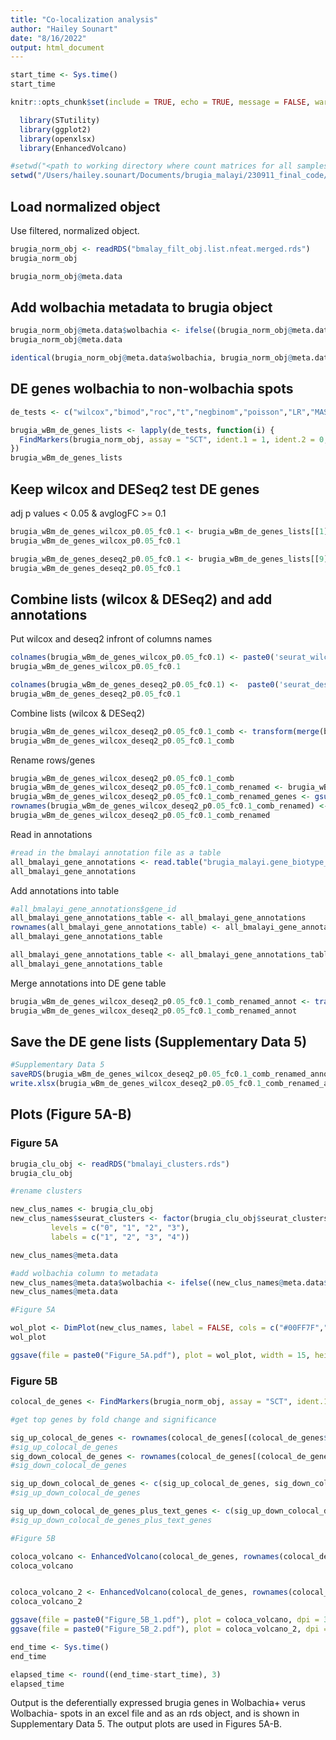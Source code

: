 ```yaml
---
title: "Co-localization analysis"
author: "Hailey Sounart"
date: "8/16/2022"
output: html_document
---
```


```r

start_time <- Sys.time()
start_time
```

```r
knitr::opts_chunk$set(include = TRUE, echo = TRUE, message = FALSE, warning =FALSE)
```

```r
  library(STutility)
  library(ggplot2)
  library(openxlsx)
  library(EnhancedVolcano)
```

```r

#setwd("<path to working directory where count matrices for all samples reside>")
setwd("/Users/hailey.sounart/Documents/brugia_malayi/230911_final_code/")
``` 

## Load normalized object

Use filtered, normalized object.
```r

brugia_norm_obj <- readRDS("bmalay_filt_obj.list.nfeat.merged.rds")
brugia_norm_obj

brugia_norm_obj@meta.data

```


## Add wolbachia metadata to brugia object
```r

brugia_norm_obj@meta.data$wolbachia <- ifelse((brugia_norm_obj@meta.data$counts.wBm >= 1), 1, 0)
brugia_norm_obj@meta.data

```
```r

identical(brugia_norm_obj@meta.data$wolbachia, brugia_norm_obj@meta.data$wolbachia)

```


## DE genes wolbachia to non-wolbachia spots

```r

de_tests <- c("wilcox","bimod","roc","t","negbinom","poisson","LR","MAST","DESeq2")

brugia_wBm_de_genes_lists <- lapply(de_tests, function(i) {
  FindMarkers(brugia_norm_obj, assay = "SCT", ident.1 = 1, ident.2 = 0, group.by = "wolbachia", logfc.threshold = 0.1, test.use = i)
})
brugia_wBm_de_genes_lists

```

## Keep wilcox and DESeq2 test DE genes

adj p values < 0.05 & avglogFC >= 0.1

```r


brugia_wBm_de_genes_wilcox_p0.05_fc0.1 <- brugia_wBm_de_genes_lists[[1]][which(brugia_wBm_de_genes_lists[[1]]$p_val_adj < 0.05),]
brugia_wBm_de_genes_wilcox_p0.05_fc0.1

brugia_wBm_de_genes_deseq2_p0.05_fc0.1 <- brugia_wBm_de_genes_lists[[9]][which(brugia_wBm_de_genes_lists[[9]]$p_val_adj < 0.05),]
brugia_wBm_de_genes_deseq2_p0.05_fc0.1

```

## Combine lists (wilcox & DESeq2) and add annotations

Put wilcox and deseq2 infront of columns names
```r

colnames(brugia_wBm_de_genes_wilcox_p0.05_fc0.1) <- paste0('seurat_wilcox_', colnames(brugia_wBm_de_genes_wilcox_p0.05_fc0.1))
brugia_wBm_de_genes_wilcox_p0.05_fc0.1

colnames(brugia_wBm_de_genes_deseq2_p0.05_fc0.1) <-  paste0('seurat_deseq2_', colnames(brugia_wBm_de_genes_deseq2_p0.05_fc0.1))
brugia_wBm_de_genes_deseq2_p0.05_fc0.1

``` 

Combine lists (wilcox & DESeq2)
```r

brugia_wBm_de_genes_wilcox_deseq2_p0.05_fc0.1_comb <- transform(merge(brugia_wBm_de_genes_wilcox_p0.05_fc0.1, brugia_wBm_de_genes_deseq2_p0.05_fc0.1,by="row.names",all.x=TRUE,all.y=TRUE), row.names=Row.names, Row.names=NULL) #,all.y=TRUE
brugia_wBm_de_genes_wilcox_deseq2_p0.05_fc0.1_comb


``` 
Rename rows/genes
``` r

brugia_wBm_de_genes_wilcox_deseq2_p0.05_fc0.1_comb
brugia_wBm_de_genes_wilcox_deseq2_p0.05_fc0.1_comb_renamed <- brugia_wBm_de_genes_wilcox_deseq2_p0.05_fc0.1_comb
brugia_wBm_de_genes_wilcox_deseq2_p0.05_fc0.1_comb_renamed_genes <- gsub("bmalayi-", "", rownames(brugia_wBm_de_genes_wilcox_deseq2_p0.05_fc0.1_comb_renamed))
rownames(brugia_wBm_de_genes_wilcox_deseq2_p0.05_fc0.1_comb_renamed) <- brugia_wBm_de_genes_wilcox_deseq2_p0.05_fc0.1_comb_renamed_genes
brugia_wBm_de_genes_wilcox_deseq2_p0.05_fc0.1_comb_renamed


```

Read in annotations
```r

#read in the bmalayi annotation file as a table
all_bmalayi_gene_annotations <- read.table("brugia_malayi.gene_biotype_product.map.tsv", sep="\t", header=T, stringsAsFactors = F)
all_bmalayi_gene_annotations

```

Add annotations into table
```r

#all_bmalayi_gene_annotations$gene_id
all_bmalayi_gene_annotations_table <- all_bmalayi_gene_annotations
rownames(all_bmalayi_gene_annotations_table) <- all_bmalayi_gene_annotations$gene_id
all_bmalayi_gene_annotations_table

all_bmalayi_gene_annotations_table <- all_bmalayi_gene_annotations_table[ , -which(names(all_bmalayi_gene_annotations_table) %in% "gene_id")]
all_bmalayi_gene_annotations_table

```

Merge annotations into DE gene table
```r

brugia_wBm_de_genes_wilcox_deseq2_p0.05_fc0.1_comb_renamed_annot <- transform(merge(brugia_wBm_de_genes_wilcox_deseq2_p0.05_fc0.1_comb_renamed, all_bmalayi_gene_annotations_table,by="row.names",all.x=TRUE), row.names=Row.names, Row.names=NULL) #,all.y=TRUE
brugia_wBm_de_genes_wilcox_deseq2_p0.05_fc0.1_comb_renamed_annot


``` 
## Save the DE gene lists (Supplementary Data 5)
```r

#Supplementary Data 5
saveRDS(brugia_wBm_de_genes_wilcox_deseq2_p0.05_fc0.1_comb_renamed_annot, file = "Supplementary_Data_5.rds")
write.xlsx(brugia_wBm_de_genes_wilcox_deseq2_p0.05_fc0.1_comb_renamed_annot, file = "Supplementary_Data_5.xlsx", col.names=TRUE, row.names=TRUE)

``` 

## Plots (Figure 5A-B)

### Figure 5A

``` r

brugia_clu_obj <- readRDS("bmalayi_clusters.rds")
brugia_clu_obj

```

```r

#rename clusters

new_clus_names <- brugia_clu_obj
new_clus_names$seurat_clusters <- factor(brugia_clu_obj$seurat_clusters, 
         levels = c("0", "1", "2", "3"), 
         labels = c("1", "2", "3", "4"))

new_clus_names@meta.data
```
```r

#add wolbachia column to metadata
new_clus_names@meta.data$wolbachia <- ifelse((new_clus_names@meta.data$counts.wBm >= 1), 1, 0)
new_clus_names@meta.data

```

```r

#Figure 5A

wol_plot <- DimPlot(new_clus_names, label = FALSE, cols = c("#00FF7F","#FA8072"), pt.size = 5, group.by = "wolbachia", reduction = "umap")
wol_plot

ggsave(file = paste0("Figure_5A.pdf"), plot = wol_plot, width = 15, height =10, dpi = 300)
```
### Figure 5B

```r

colocal_de_genes <- FindMarkers(brugia_norm_obj, assay = "SCT", ident.1 = 1, ident.2 = 0, group.by = "wolbachia", logfc.threshold = 0, min.cells.feature = 0, min.cells.group = 0, min.pct = 0)
```

```r

#get top genes by fold change and significance 

sig_up_colocal_de_genes <- rownames(colocal_de_genes[(colocal_de_genes$p_val_adj < 0.05 & colocal_de_genes$avg_logFC > 0.4),])
#sig_up_colocal_de_genes
sig_down_colocal_de_genes <- rownames(colocal_de_genes[(colocal_de_genes$p_val_adj < 0.05 & colocal_de_genes$avg_logFC < -0.4),])
#sig_down_colocal_de_genes

sig_up_down_colocal_de_genes <- c(sig_up_colocal_de_genes, sig_down_colocal_de_genes)
#sig_up_down_colocal_de_genes

sig_up_down_colocal_de_genes_plus_text_genes <- c(sig_up_down_colocal_de_genes, "bmalayi-WBGene00224389", "bmalayi-WBGene00222232")
#sig_up_down_colocal_de_genes_plus_text_genes
```


```r

#Figure 5B

coloca_volcano <- EnhancedVolcano(colocal_de_genes, rownames(colocal_de_genes), "avg_logFC", "p_val_adj", FCcutoff = 0, pCutoff = 0.05, labSize = 1.5, pointSize = 2, col = c("grey75", "grey75", "grey75", "#EE8262"), drawConnectors = TRUE, widthConnectors = 0.1, typeConnectors = "closed", endsConnectors = "first", lengthConnectors = unit(0.000001, "npc"), colConnectors = "grey10", selectLab = sig_up_down_colocal_de_genes_plus_text_genes, colAlpha = 1, labCol = "black", gridlines.minor = FALSE, gridlines.major = FALSE, xlim = c(min(colocal_de_genes[["avg_logFC"]], na.rm = TRUE) - 0.25, max(colocal_de_genes[["avg_logFC"]], na.rm = TRUE) + 0.25)) + xlab("Average log fold change")
coloca_volcano


coloca_volcano_2 <- EnhancedVolcano(colocal_de_genes, rownames(colocal_de_genes), "avg_logFC", "p_val_adj", FCcutoff = 0, pCutoff = 0.05, labSize = 1.5, pointSize = 2, col = c("grey75", "grey75", "grey75", "#008B45"), drawConnectors = TRUE, widthConnectors = 0.1, typeConnectors = "closed", endsConnectors = "first", lengthConnectors = unit(0.000001, "npc"), colConnectors = "grey10", selectLab = sig_up_down_colocal_de_genes_plus_text_genes, colAlpha = 1, labCol = "black", gridlines.minor = FALSE, gridlines.major = FALSE, xlim = c(min(colocal_de_genes[["avg_logFC"]], na.rm = TRUE) - 0.25, max(colocal_de_genes[["avg_logFC"]], na.rm = TRUE) + 0.25)) + xlab("Average log fold change")
coloca_volcano_2

ggsave(file = paste0("Figure_5B_1.pdf"), plot = coloca_volcano, dpi = 300, width = 10, height =8)
ggsave(file = paste0("Figure_5B_2.pdf"), plot = coloca_volcano_2, dpi = 300, width = 10, height =8)

```

```r

end_time <- Sys.time()
end_time
```

```r

elapsed_time <- round((end_time-start_time), 3)
elapsed_time
```

Output is the deferentially expressed brugia genes in Wolbachia+ verus Wolbachia- spots in an excel file and as an rds object, and is shown in Supplementary Data 5. The output plots are used in Figures 5A-B. 
